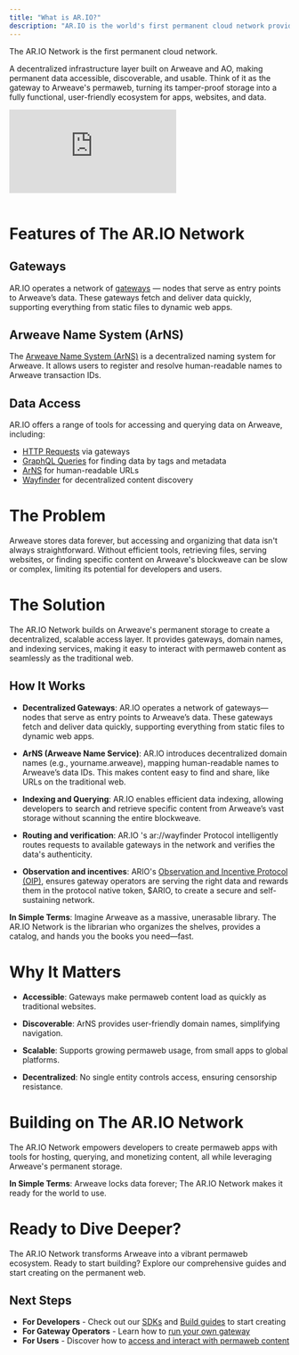 ```yaml
---
title: "What is AR.IO?"
description: "AR.IO is the world's first permanent cloud network providing infrastructure for timeless, tamper-proof, and universally accessible data"
---
```


The AR.IO Network is the first permanent cloud network.

A decentralized infrastructure layer built on Arweave and AO, making permanent data accessible, discoverable, and usable. Think of it as the gateway to Arweave's permaweb, turning its tamper-proof storage into a fully functional, user-friendly ecosystem for apps, websites, and data.

<div className="flex flex-col items-left">
  <div className="w-full max-w-[760px] aspect-video">
    <iframe
      className="w-full h-full rounded-lg"
      src="https://www.youtube.com/embed/6HJc4_OYVMQ"
      title="What and Why AR.IO? | AR.IO 101"
      frameBorder="0"
      allow="accelerometer; autoplay; clipboard-write; encrypted-media; gyroscope; picture-in-picture; web-share"
      allowFullScreen
    ></iframe>
  </div>
</div>
<br />

# Features of The AR.IO Network

## Gateways

AR.IO operates a network of [gateways](/learn/gateways) — nodes that serve as entry points to Arweave’s data. These gateways fetch and deliver data quickly, supporting everything from static files to dynamic web apps.

## Arweave Name System (ArNS)

The [Arweave Name System (ArNS)](/learn/arns) is a decentralized naming system for Arweave. It allows users to register and resolve human-readable names to Arweave transaction IDs.

## Data Access

AR.IO offers a range of tools for accessing and querying data on Arweave, including:

- [HTTP Requests](/build/access/fetch-data) via gateways
- [GraphQL Queries](/build/access/find-data) for finding data by tags and metadata
- [ArNS](/learn/arns) for human-readable URLs
- [Wayfinder](/learn/wayfinder) for decentralized content discovery

# The Problem

Arweave stores data forever, but accessing and organizing that data isn't always straightforward. Without efficient tools, retrieving files, serving websites, or finding specific content on Arweave's blockweave can be slow or complex, limiting its potential for developers and users.

# The Solution

The AR.IO Network builds on Arweave's permanent storage to create a decentralized, scalable access layer. It provides gateways, domain names, and indexing services, making it easy to interact with permaweb content as seamlessly as the traditional web.

## How It Works

- **Decentralized Gateways**: AR.IO operates a network of gateways—nodes that serve as entry points to Arweave’s data. These gateways fetch and deliver data quickly, supporting everything from static files to dynamic web apps.

- **ArNS (Arweave Name Service)**: AR.IO introduces decentralized domain names (e.g., yourname.arweave), mapping human-readable names to Arweave’s data IDs. This makes content easy to find and share, like URLs on the traditional web.

- **Indexing and Querying**: AR.IO enables efficient data indexing, allowing developers to search and retrieve specific content from Arweave’s vast storage without scanning the entire blockweave.

- **Routing and verification**: AR.IO 's ar://wayfinder Protocol intelligently routes requests to available gateways in the network and verifies the data's authenticity.

- **Observation and incentives**: ARIO's [Observation and Incentive Protocol (OIP)](/learn/oip), ensures gateway operators are serving the right data and rewards them in the protocol native token, $ARIO, to create a secure and self-sustaining network.

**In Simple Terms**: Imagine Arweave as a massive, unerasable library. The AR.IO Network is the librarian who organizes the shelves, provides a catalog, and hands you the books you need—fast.

# Why It Matters

- **Accessible**: Gateways make permaweb content load as quickly as traditional websites.

- **Discoverable**: ArNS provides user-friendly domain names, simplifying navigation.

- **Scalable**: Supports growing permaweb usage, from small apps to global platforms.

- **Decentralized**: No single entity controls access, ensuring censorship resistance.

# Building on The AR.IO Network

The AR.IO Network empowers developers to create permaweb apps with tools for hosting, querying, and monetizing content, all while leveraging Arweave's permanent storage.

**In Simple Terms**: Arweave locks data forever; The AR.IO Network makes it ready for the world to use.

# Ready to Dive Deeper?

The AR.IO Network transforms Arweave into a vibrant permaweb ecosystem. Ready to start building? Explore our comprehensive guides and start creating on the permanent web.

## Next Steps

- **For Developers** - Check out our [SDKs](/sdks) and [Build guides](/build) to start creating
- **For Gateway Operators** - Learn how to [run your own gateway](/build/run-a-gateway)
- **For Users** - Discover how to [access and interact with permaweb content](/build/access)
